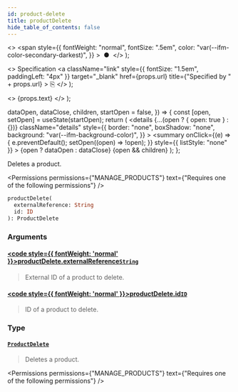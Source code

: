 ```yaml
---
id: product-delete
title: productDelete
hide_table_of_contents: false
---
```


  <>
    <span
      style={{
        fontWeight: "normal",
        fontSize: ".5em",
        color: "var(--ifm-color-secondary-darkest)",
      }}
    >
      &nbsp;●&nbsp;
    </span>
  </>
);

  <>
    Specification
    <a
      className="link"
      style={{ fontSize: "1.5em", paddingLeft: "4px" }}
      target="\_blank"
      href={props.url}
      title={"Specified by " + props.url}
    >
      ⎘
    </a>
  </>
);

  <>
    <span className={props.class}>{props.text}</span>
  </>
);


  dataOpen,
  dataClose,
  children,
  startOpen = false,
}) => {
  const [open, setOpen] = useState(startOpen);
  return (
    <details
      {...(open ? { open: true } : {})}
      className="details"
      style={{
        border: "none",
        boxShadow: "none",
        background: "var(--ifm-background-color)",
      }}
    >
      <summary
        onClick={(e) => {
          e.preventDefault();
          setOpen((open) => !open);
        }}
        style={{ listStyle: "none" }}
      >
        {open ? dataOpen : dataClose}
      </summary>
      {open && children}
    </details>
  );
};

Deletes a product.

<Permissions
  permissions={"MANAGE_PRODUCTS"}
  text={"Requires one of the following permissions"}
/>

```graphql
productDelete(
  externalReference: String
  id: ID
): ProductDelete
```

### Arguments

#### [<code style={{ fontWeight: 'normal' }}>productDelete.<b>externalReference</b></code>](#)<Bullet />[`String`](../../../api-reference/miscellaneous/scalars/string) <Badge class="badge badge--secondary" text="scalar"/>

> External ID of a product to delete.
>
> <Badge text="Added in Saleor 3.10" class="secondary margin-bottom--sm" />

#### [<code style={{ fontWeight: 'normal' }}>productDelete.<b>id</b></code>](#)<Bullet />[`ID`](../../../api-reference/miscellaneous/scalars/id) <Badge class="badge badge--secondary" text="scalar"/>

> ID of a product to delete.

### Type

#### [`ProductDelete`](../../../api-reference/products/objects/product-delete) <Badge class="badge badge--secondary" text="object"/>

> Deletes a product.

<Permissions
  permissions={"MANAGE_PRODUCTS"}
  text={"Requires one of the following permissions"}
/>

